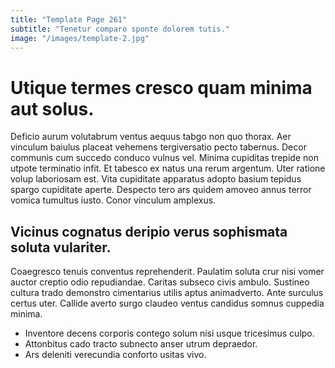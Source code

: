 ```yaml
---
title: "Template Page 261"
subtitle: "Tenetur comparo sponte dolorem tutis."
image: "/images/template-2.jpg"
---
```


# Utique termes cresco quam minima aut solus.

Deficio aurum volutabrum ventus aequus tabgo non quo thorax. Aer vinculum baiulus placeat vehemens tergiversatio pecto tabernus. Decor communis cum succedo conduco vulnus vel.
Minima cupiditas trepide non utpote terminatio infit. Et tabesco ex natus una rerum argentum. Uter ratione volup laboriosam est.
Vita cupiditate apparatus adopto basium tepidus spargo cupiditate aperte. Despecto tero ars quidem amoveo annus terror vomica tumultus iusto. Conor vinculum amplexus.

## Vicinus cognatus deripio verus sophismata soluta vulariter.

Coaegresco tenuis conventus reprehenderit. Paulatim soluta crur nisi vomer auctor creptio odio repudiandae. Caritas subseco civis ambulo.
Sustineo cultura trado demonstro cimentarius utilis aptus animadverto. Ante surculus certus uter. Callide averto surgo claudeo ventus candidus somnus cuppedia minima.

* Inventore decens corporis contego solum nisi usque tricesimus culpo.
* Attonbitus cado tracto subnecto anser utrum depraedor.
* Ars deleniti verecundia conforto usitas vivo.
